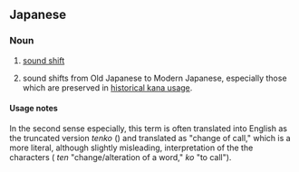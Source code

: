 ==Japanese==
{{ja-kanjitab|てん|こ|おん|yomi=on}}

===Noun===
{{ja-noun|てんこ.おん|kyu=轉呼音}}

# {{lb|ja|linguistics|sort=てんこおん}} [[sound change|sound shift]]
# {{lb|ja|linguistics|sort=てんこおん}} sound shifts from Old Japanese to Modern Japanese, especially those which are preserved in [[歴史的仮名遣|historical kana usage]].

====Usage notes====
In the second sense especially, this term is often translated into English as the truncated version ''tenko'' ({{m|ja|転呼}}) and translated as "change of call," which is a more literal, although slightly misleading, interpretation of the the characters ({{m|ja|転}} ''ten'' "change/alteration of a word," {{m|ja|呼}} ''ko'' "to call").